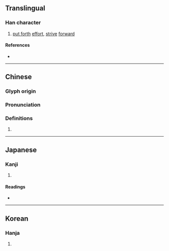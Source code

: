 {{also|劢}}
{{character info}}
==Translingual==

===Han character===
{{Han char|rn=19|rad=力|as=13|sn=15|four=44427|canj=TBKS,XXTBK|ids=⿰萬力}}

# [[put forth]] [[effort]], [[strive]] [[forward]]

====References====
* {{Han ref|kx=0149.320|dkj=02459|dj=0337.150|hdz=10380.030|uh=52F1|ud=21233|bh=E4F4|bd=58612}}

----

==Chinese==
{{zh-forms|s=劢}}

===Glyph origin===
{{Han etyl}}

===Pronunciation===
{{zh-pron
|m=mài
|c=maai6
|mn=māi
|mc=y
|oc=y
|ma=
|cat=v
}}

===Definitions===
{{zh-hanzi}}

# {{rfdef|zh}}

----

==Japanese==

===Kanji===
{{ja-kanji|grade=|rs=力13}}

# {{rfdef|ja|sort=力13}}

====Readings====
* {{ja-readings|on=[[ばい]] (bai), [[め]] (me)|kun=[[つとめる]] (tsutomeru)}}

----

==Korean==

===Hanja===
{{ko-hanja|hangeul=매|rv=mae|mr=mae}}

# {{rfdef|ko|sort=力13}}